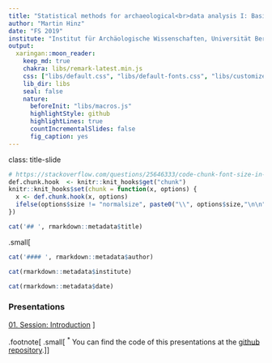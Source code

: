 ```yaml
---
title: "Statistical methods for archaeological<br>data analysis I: Basic methods"
author: "Martin Hinz"
date: "FS 2019"
institute: "Institut für Archäologische Wissenschaften, Universität Bern"
output:
  xaringan::moon_reader:
    keep_md: true
    chakra: libs/remark-latest.min.js
    css: ["libs/default.css", "libs/default-fonts.css", "libs/customize.css"]
    lib_dir: libs
    seal: false
    nature:
      beforeInit: "libs/macros.js"
      highlightStyle: github
      highlightLines: true
      countIncrementalSlides: false
      fig_caption: yes
---
```

class: title-slide
```r
# https://stackoverflow.com/questions/25646333/code-chunk-font-size-in-rmarkdown-with-knitr-and-latex
def.chunk.hook  <- knitr::knit_hooks$get("chunk")
knitr::knit_hooks$set(chunk = function(x, options) {
  x <- def.chunk.hook(x, options)
  ifelse(options$size != "normalsize", paste0("\\", options$size,"\n\n", x, "\n\n \\normalsize"), x)
})
```

```r
cat('## ', rmarkdown::metadata$title)
```
.small[
```r
cat('#### ', rmarkdown::metadata$author)
```

```r
cat(rmarkdown::metadata$institute)
```

```r
cat(rmarkdown::metadata$date)
```

### Presentations

[01. Session: Introduction](01_session/session_1_introduction.html)
]

.footnote[
.small[
<sup>\*</sup> You can find the code of this presentations at the [github repository](https://github.com/MartinHinz/smada_I_2019).
]
]